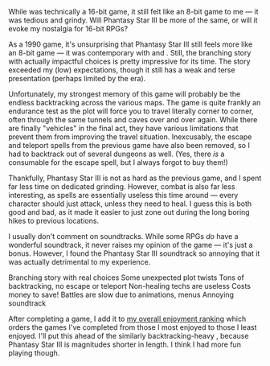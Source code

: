 While <GameLink slug="phantasy_star_ii" /> was technically a 16-bit game, it still felt like an 8-bit game to me &mdash;
it was tedious and grindy. Will Phantasy Star&nbsp;III be more of the same, or will it evoke my nostalgia for 16-bit
RPGs?

<GameHeader game={props.game} />

As a 1990 game, it's unsurprising that Phantasy Star&nbsp;III still feels more like an 8-bit game &mdash; it was
contemporary with <GameLink slug="final_fantasy_iii" /> and <GameLink slug="dragon_quest_iv" />. Still, the branching
story with actually impactful choices is pretty impressive for its time. The story exceeded my (low) expectations,
though it still has a weak and terse presentation (perhaps limited by the era).

Unfortunately, my strongest memory of this game will probably be the endless backtracking across the various maps. The
game is quite frankly an endurance test as the plot will force you to travel literally corner to corner, often through
the same tunnels and caves over and over again. While there are finally "vehicles" in the final act, they have various
limitations that prevent them from improving the travel situation. Inexcusably, the escape and teleport spells from the
previous game have also been removed, so I had to backtrack out of several dungeons as well. (Yes, there _is_ a
consumable for the escape spell, but I always forgot to buy them!)

Thankfully, Phantasy Star&nbsp;III is not as hard as the previous game, and I spent far less time on dedicated grinding.
However, combat is also far less interesting, as spells are essentially useless this time around &mdash; every
character should just attack, unless they need to heal. I guess this is both good and bad, as it made it easier to just
zone out during the long boring hikes to previous locations.

I usually don't comment on soundtracks. While some RPGs _do_ have a wonderful soundtrack, it never raises my opinion of
the game &mdash; it's just a bonus. However, I found the Phantasy Star&nbsp;III soundtrack so annoying that it was
actually detrimental to my experience.

<LikedDisliked>
  <LikedList>
    <LikedItem>Branching story with real choices</LikedItem>
    <LikedItem>Some unexpected plot twists</LikedItem>
  </LikedList>
  <DislikedList>
    <DislikedItem>Tons of backtracking, no escape or teleport</DislikedItem>
    <DislikedItem>Non-healing techs are useless</DislikedItem>
    <DislikedItem>Costs money to save!</DislikedItem>
    <DislikedItem>Battles are slow due to animations, menus</DislikedItem>
    <DislikedItem>Annoying soundtrack</DislikedItem>
  </DislikedList>
</LikedDisliked>

After completing a game, I add it to [my overall enjoyment ranking](/ranking) which orders the games I've completed from
those I most enjoyed to those I least enjoyed. I'll put this ahead of the similarly backtracking-heavy
<GameLink slug="dragon_quest_vii" />, because Phantasy Star&nbsp;III is magnitudes shorter in length. I think I had more
fun playing <GameLink slug="final_fantasy" /> though.

<GameRanking game={props.slug} />
